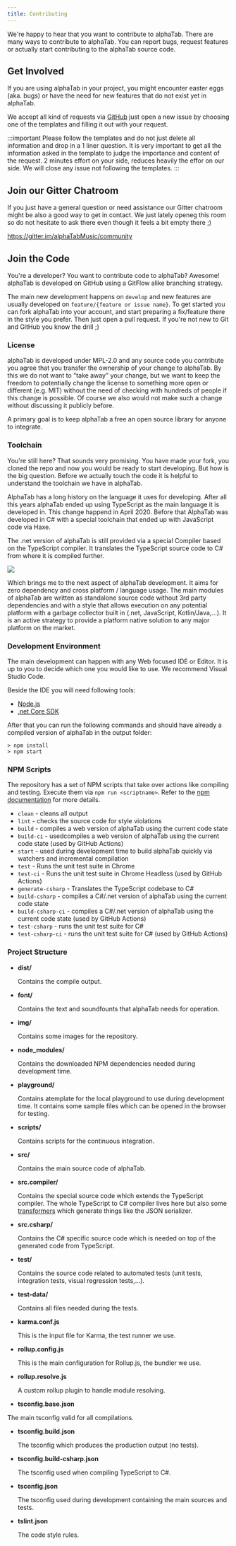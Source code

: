 ```yaml
---
title: Contributing
---
```


We're happy to hear that you want to contribute to alphaTab. There are many ways to contribute to alphaTab.
You can report bugs, request features or actually start contributing to the alphaTab source code. 

## Get Involved

If you are using alphaTab in your project, you might encounter easter eggs (aka. bugs) or have the need for 
new features that do not exist yet in alphaTab. 

We accept all kind of requests via [GitHub](https://github.com/CoderLine/alphaTab/issues/new/choose) just open a new issue
by choosing one of the templates and filling it out with your request. 

:::important
Please follow the templates and do not just delete all information and drop in a 1 liner question. It is very important
to get all the information asked in the template to judge the importance and content of the request. 2 minutes effort
on your side, reduces heavily the effor on our side. We will close any issue not following the templates. 
:::

## Join our Gitter Chatroom

If you just have a general question or need assistance our Gitter chatroom might be also a good way to get in contact.
We just lately openeg this room so do not hesitate to ask there even though it feels a bit empty there ;) 

https://gitter.im/alphaTabMusic/community

## Join the Code

You're a developer? You want to contribute code to alphaTab? Awesome! alphaTab is developed on GitHub using a GitFlow alike branching strategy. 

The main new development happens on `develop` and new features are usually developed on `feature/{feature or issue name}`. To get started 
you can fork alphaTab into your account, and start preparing a fix/feature there in the style you prefer. Then just open a pull request. 
If you're not new to Git and GitHub you know the drill ;) 

### License

alphaTab is developed under MPL-2.0 and any source code you contribute you agree that you transfer the ownership of your change to alphaTab. 
By this we do not want to "take away" your change, but we want to keep the freedom to potentially change the license to something more open or different (e.g. MIT)
without the need of checking with hundreds of people if this change is possible. Of course we also would not make such a change without discussing it publicly before. 

A primary goal is to keep alphaTab a free an open source library for anyone to integrate. 

### Toolchain

You're still here? That sounds very promising. You have made your fork, you cloned the repo and now you would be ready to start developing. 
But how is the big question. Before we actually touch the code it is helpful to understand the toolchain we have in alphaTab.

AlphaTab has a long history on the language it uses for developing. After all this years alphaTab ended up using TypeScript as the main language 
it is developed in. This change happend in April 2020. Before that AlphaTab was developed in C# with a special toolchain that ended up with JavaScript code via Haxe. 

The .net version of alphaTab is still provided via a special Compiler based on the TypeScript compiler. It translates the TypeScript source code to C# 
from where it is compiled further. 

<img src="/img/toolchain.svg" />

Which brings me to the next aspect of alphaTab development. It aims for zero dependency and cross platform / language usage. 
The main modules of alphaTab are written as standalone source code without 3rd party dependencies and with a style that allows 
execution on any potential platform with a garbage collector built in (.net, JavaScript, Kotlin/Java,...). It is an active strategy
to provide a platform native solution to any major platform on the market. 

### Development Environment

The main development can happen with any Web focused IDE or Editor. It is up to you to decide which one you would like to use. 
We recommend Visual Studio Code. 

Beside the IDE you will need following tools: 

* [Node.js](https://nodejs.org/)
* [.net Core SDK](https://dotnet.microsoft.com/download)

After that you can run the following commands and should have already a compiled version of alphaTab in the output folder: 

```
> npm install
> npm start
```

### NPM Scripts

The repository has a set of NPM scripts that take over actions like compiling and testing. Execute them via 
`npm run <scriptname>`. Refer to the [npm documentation](https://docs.npmjs.com/cli/run-script) for more details. 
 
* `clean` - cleans all output
* `lint` - checks the source code for style violations
* `build` - compiles a web version of alphaTab using the current code state 
* `build-ci` - usedcompiles a web version of alphaTab using the current code state (used by GitHub Actions)
* `start` - used during development time to build alphaTab quickly via watchers and incremental compilation
* `test` - Runs the unit test suite in Chrome 
* `test-ci` - Runs the unit test suite in Chrome Headless (used by GitHub Actions)
* `generate-csharp` - Translates the TypeScript codebase to C#
* `build-csharp` - compiles a C#/.net version of alphaTab using the current code state
* `build-csharp-ci` - compiles a C#/.net version of alphaTab using the current code state (used by GitHub Actions)
* `test-csharp` - runs the unit test suite for C#
* `test-csharp-ci` - runs the unit test suite for C# (used by GitHub Actions)

### Project Structure

- **dist/**

  Contains the compile output. 

- **font/**

  Contains the text and soundfounts that alphaTab needs for operation. 

- **img/**

  Contains some images for the repository.

- **node_modules/**

  Contains the downloaded NPM dependencies needed during development time. 

- **playground/**

  Contains atemplate for the local playground to use during development time. It contains some sample files which 
  can be opened in the browser for testing. 

- **scripts/**

  Contains scripts for the continuous integration. 

- **src/**

  Contains the main source code of alphaTab.

- **src.compiler/**

  Contains the special source code which extends the TypeScript compiler. The whole TypeScript to C# compiler lives here but also 
  some [transformers](https://github.com/cevek/ttypescript) which generate things like the JSON serializer. 

- **src.csharp/**
 
  Contains the C# specific source code which is needed on top of the generated code from TypeScript. 

- **test/**

  Contains the source code related to automated tests (unit tests, integration tests, visual regression tests,...).

- **test-data/**

  Contains all files needed during the tests. 

- **karma.conf.js**

  This is the input file for Karma, the test runner we use. 

- **rollup.config.js**

  This is the main configuration for Rollup.js, the bundler we use. 

- **rollup.resolve.js**

  A custom rollup plugin to handle module resolving. 

- **tsconfig.base.json**

 The main tsconfig valid for all compilations. 

- **tsconfig.build.json**

  The tsconfig which produces the production output (no tests).

- **tsconfig.build-csharp.json**

  The tsconfig used when compiling TypeScript to C#.

- **tsconfig.json**

  The tsconfig used during development containing the main sources and tests.

- **tslint.json**

  The code style rules.